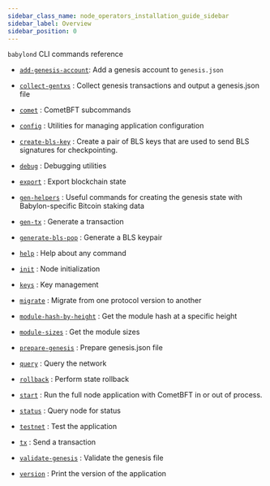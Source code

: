 ```yaml
---
sidebar_class_name: node_operators_installation_guide_sidebar
sidebar_label: Overview
sidebar_position: 0
---
```


`babylond` CLI commands reference

- [`add-genesis-account`](../add_genesis_account): Add a genesis account to `genesis.json`

- [`collect-gentxs`](../collect_gentxs) : Collect genesis transactions and output a genesis.json file

- [`comet`](../comet) : CometBFT subcommands

- [`config`](../config) : Utilities for managing application configuration

- [`create-bls-key`](../create_bls_key) : Create a pair of BLS keys that are used to send BLS signatures for checkpointing.

- [`debug`](../debug) : Debugging utilities

- [`export`](../export) : Export blockchain state

- [`gen-helpers`](../gen_helpers) : Useful commands for creating the genesis state with Babylon-specific Bitcoin staking data

- [`gen-tx`](../gen_tx) : Generate a transaction

- [`generate-bls-pop`](../generate_bls_pop) : Generate a BLS keypair

- [`help`](../help) : Help about any command

- [`init`](../init) : Node initialization

- [`keys`](../keys) : Key management

- [`migrate`](../migrate) : Migrate from one protocol version to another

- [`module-hash-by-height`](../module_hash_by_height) : Get the module hash at a specific height

- [`module-sizes`](../module_sizes) : Get the module sizes

- [`prepare-genesis`](../prepare_genesis) : Prepare genesis.json file

- [`query`](../query) : Query the network

- [`rollback`](../rollback) : Perform state rollback

- [`start`](../start) : Run the full node application with CometBFT in or out of process.

- [`status`](../status) : Query node for status

- [`testnet`](../testnet) : Test the application

- [`tx`](../tx) : Send a transaction

- [`validate-genesis`](../validate_genesis) : Validate the genesis file

- [`version`](../version) : Print the version of the application
